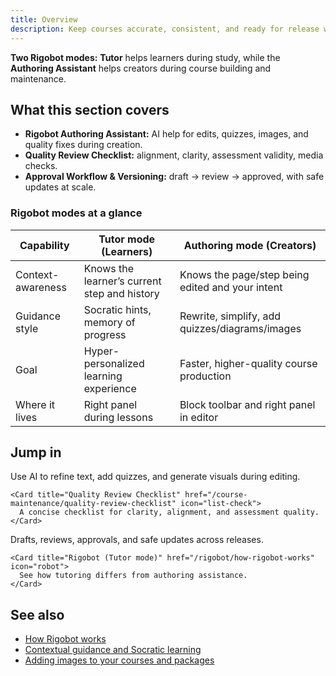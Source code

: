 ```yaml
---
title: Overview
description: Keep courses accurate, consistent, and ready for release with LearnPack’s review gates, versioning, and the Rigobot Authoring Assistant.
---
```


<Callout type="info">
<b><span style={{color:"#4F46E5"}}>Two Rigobot modes:</span></b> <b>Tutor</b> helps learners during study, while the <b>Authoring Assistant</b> helps creators during course building and maintenance.
</Callout>

## What this section covers
- **Rigobot Authoring Assistant:** AI help for edits, quizzes, images, and quality fixes during creation.
- **Quality Review Checklist:** alignment, clarity, assessment validity, media checks.
- **Approval Workflow & Versioning:** draft → review → approved, with safe updates at scale.

### Rigobot modes at a glance

| Capability | **Tutor mode (Learners)** | **Authoring mode (Creators)** |
|---|---|---|
| Context-awareness | Knows the learner’s current step and history | Knows the page/step being edited and your intent |
| Guidance style | Socratic hints, memory of progress | Rewrite, simplify, add quizzes/diagrams/images |
| Goal | Hyper-personalized learning experience | Faster, higher-quality course production |
| Where it lives | Right panel during lessons | Block toolbar and right panel in editor |

## Jump in

<Columns cols={2}>

  <div>
    <Card title="Rigobot Authoring Assistant" href="/course-maintenance/rigobot-authoring-assistant" icon="wand-magic-sparkles">
      Use AI to refine text, add quizzes, and generate visuals during editing.
    </Card>

    <Card title="Quality Review Checklist" href="/course-maintenance/quality-review-checklist" icon="list-check">
      A concise checklist for clarity, alignment, and assessment quality.
    </Card>
  </div>

  <div>
    <Card title="Approval Workflow & Versioning" href="/course-maintenance/approval-workflow-and-versioning" icon="diagram-project">
      Drafts, reviews, approvals, and safe updates across releases.
    </Card>

    <Card title="Rigobot (Tutor mode)" href="/rigobot/how-rigobot-works" icon="robot">
      See how tutoring differs from authoring assistance.
    </Card>
  </div>

</Columns>

## See also
- [How Rigobot works](/rigobot/how-rigobot-works)
- [Contextual guidance and Socratic learning](/rigobot/contextual-guidance-and-socratic-learning)
- [Adding images to your courses and packages](/creating-courses/adding-images-to-your-courses-and-packages)
